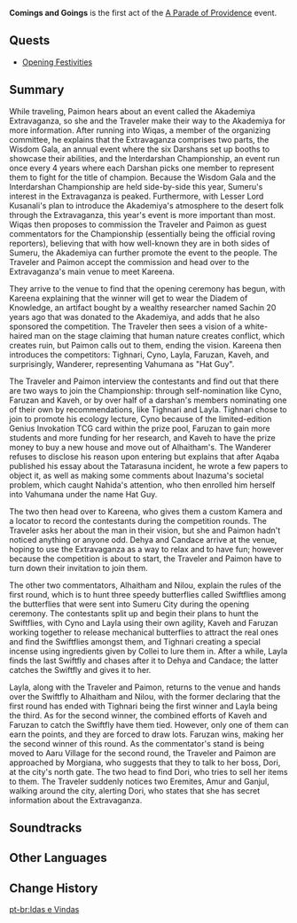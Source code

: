 {{Act Infobox
|image          = A Parade of Providence Chapter.png
|type           = Story
|event_name     = A Parade of Providence
|actNum         = I
|next           = Beginnings and Endings
}}
'''Comings and Goings''' is the first act of the [[A Parade of Providence]] event.

==Quests==
* [[Opening Festivities]]

==Summary==
{{Description|The Interdarshan Championship has begun. Gala booths stand prepared in neat and compacted rows. A festive atmosphere grows, spurring people to explore the extravaganza...}}
While traveling, Paimon hears about an event called the Akademiya Extravaganza, so she and the Traveler make their way to the Akademiya for more information. After running into Wiqas, a member of the organizing committee, he explains that the Extravaganza comprises two parts, the Wisdom Gala, an annual event where the six Darshans set up booths to showcase their abilities, and the Interdarshan Championship, an event run once every 4 years where each Darshan picks one member to represent them to fight for the title of champion. Because the Wisdom Gala and the Interdarshan Championship are held side-by-side this year, Sumeru's interest in the Extravaganza is peaked. Furthermore, with Lesser Lord Kusanali's plan to introduce the Akademiya's atmosphere to the desert folk through the Extravaganza, this year's event is more important than most. Wiqas then proposes to commission the Traveler and Paimon as guest commentators for the Championship (essentially being the official roving reporters), believing that with how well-known they are in both sides of Sumeru, the Akademiya can further promote the event to the people. The Traveler and Paimon accept the commission and head over to the Extravaganza's main venue to meet Kareena.

They arrive to the venue to find that the opening ceremony has begun, with Kareena explaining that the winner will get to wear the Diadem of Knowledge, an artifact bought by a wealthy researcher named Sachin 20 years ago that was donated to the Akademiya, and adds that he also sponsored the competition. The Traveler then sees a vision of a white-haired man on the stage claiming that human nature creates conflict, which creates ruin, but Paimon calls out to them, ending the vision. Kareena then introduces the competitors: Tighnari, Cyno, Layla, Faruzan, Kaveh, and surprisingly, Wanderer, representing Vahumana as "Hat Guy".

The Traveler and Paimon interview the contestants and find out that there are two ways to join the Championship: through self-nomination like Cyno, Faruzan and Kaveh, or by over half of a darshan's members nominating one of their own by recommendations, like Tighnari and Layla. Tighnari chose to join to promote his ecology lecture, Cyno because of the limited-edition Genius Invokation TCG card within the prize pool, Faruzan to gain more students and more funding for her research, and Kaveh to have the prize money to buy a new house and move out of Alhaitham's. The Wanderer refuses to disclose his reason upon entering but explains that after Aqaba published his essay about the Tatarasuna incident, he wrote a few papers to object it, as well as making some comments about Inazuma's societal problem, which caught Nahida's attention, who then enrolled him herself into Vahumana under the name Hat Guy.

The two then head over to Kareena, who gives them a custom Kamera and a locator to record the contestants during the competition rounds. The Traveler asks her about the man in their vision, but she and Paimon hadn't noticed anything or anyone odd. Dehya and Candace arrive at the venue, hoping to use the Extravaganza as a way to relax and to have fun; however because the competition is about to start, the Traveler and Paimon have to turn down their invitation to join them.

The other two commentators, Alhaitham and Nilou, explain the rules of the first round, which is to hunt three speedy butterflies called Swiftflies among the butterflies that were sent into Sumeru City during the opening ceremony. The contestants split up and begin their plans to hunt the Swiftflies, with Cyno and Layla using their own agility, Kaveh and Faruzan working together to release mechanical butterflies to attract the real ones and find the Swiftflies amongst them, and Tighnari creating a special incense using ingredients given by Collei to lure them in. After a while, Layla finds the last Swiftfly and chases after it to Dehya and Candace; the latter catches the Swiftfly and gives it to her.

Layla, along with the Traveler and Paimon, returns to the venue and hands over the Swiftfly to Alhaitham and Nilou, with the former declaring that the first round has ended with Tighnari being the first winner and Layla being the third. As for the second winner, the combined efforts of Kaveh and Faruzan to catch the Swiftfly have them tied. However, only one of them can earn the points, and they are forced to draw lots. Faruzan wins, making her the second winner of this round. As the commentator's stand is being moved to Aaru Village for the second round, the Traveler and Paimon are approached by Morgiana, who suggests that they to talk to her boss, Dori, at the city's north gate. The two head to find Dori, who tries to sell her items to them. The Traveler suddenly notices two Eremites, Amur and Ganjul, walking around the city, alerting Dori, who states that she has secret information about the Extravaganza.

==Soundtracks==
{{Soundtracks by Category Table|type=quest}}

==Other Languages==
{{Other Languages
|en        = Comings and Goings
|zhs       = 蝶去蝶来
|zhs_rm    = Diéqù Diélái
|zht       = 蝶去蝶來
|zht_rm    = Diéqù Diélái
|zh_tl     = 
|ja        = 蝶が来ては去り
|ja_rm     = Chou ga Kite wa Sari
|ja_tl     = The Butterfly Comes and Goes
|ko        = 오가는 나비들
|ko_tl     = Butterflies That Come and Go
|es        = Yendo y viniendo
|es_tl     = Going and Coming
|fr        = Allées et venues
|fr_tl     = Comings and Goings
|ru        = И тут, и там
|ru_tl     = Here and There
|th        = ผีเสื้อบินมาและบินไป
|th_rm     = 
|th_tl     = 
|vi        = Bướm Đến Bướm Đi
|vi_tl     = 
|de        = Schmetterlinge tummeln und bummeln
|de_tl     = Butterflies Frisk and Stroll
|id        = Yang Datang dan Pergi
|id_tl     = Those Who Come and Go
|pt        = Idas e Vindas
|pt_tl     = 
|tr        = Gelişler ve Gidişler
|tr_tl     = 
|it        = Avanti e indietro
|it_tl     = 
}}

==Change History==
{{Change History|3.6}}

[[pt-br:Idas e Vindas]]